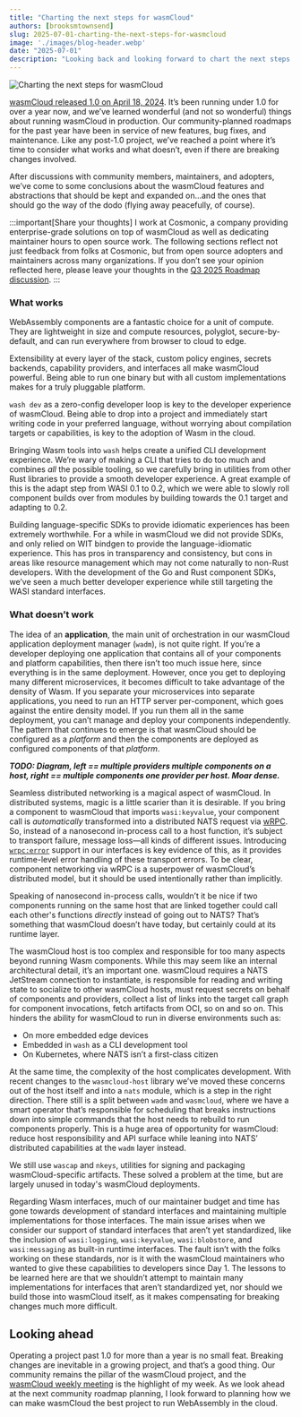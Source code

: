 ```yaml
---
title: "Charting the next steps for wasmCloud"
authors: [brooksmtownsend]
slug: 2025-07-01-charting-the-next-steps-for-wasmcloud
image: './images/blog-header.webp'
date: "2025-07-01"
description: "Looking back and looking forward to chart the next steps for wasmCloud." 
---
```


![Charting the next steps for wasmCloud](./images/blog-header.webp)

[wasmCloud released 1.0 on April 18, 2024](https://wasmcloud.com/blog/wasmcloud-1.0-webassembly-apps-production-any-cloud-any-edge/). It’s been running under 1.0 for over a year now, and we’ve learned wonderful (and not so wonderful) things about running wasmCloud in production. Our community-planned roadmaps for the past year have been in service of new features, bug fixes, and maintenance. Like any post-1.0 project, we’ve reached a point where it’s time to consider what works and what doesn’t, even if there are breaking changes involved.

After discussions with community members, maintainers, and adopters, we’ve come to some conclusions about the wasmCloud features and abstractions that should be kept and expanded on…and the ones that should go the way of the dodo (flying away peacefully, of course).

:::important[Share your thoughts]
I work at Cosmonic, a company providing enterprise-grade solutions on top of wasmCloud as well as dedicating maintainer hours to open source work. The following sections reflect not just feedback from folks at Cosmonic, but from open source adopters and maintainers across many organizations. If you don’t see your opinion reflected here, please leave your thoughts in the [Q3 2025 Roadmap discussion](https://github.com/wasmCloud/wasmCloud/discussions/4542).
:::

### What works

WebAssembly components are a fantastic choice for a unit of compute. They are lightweight in size and compute resources, polyglot, secure-by-default, and can run everywhere from browser to cloud to edge.

Extensibility at every layer of the stack, custom policy engines, secrets backends, capability providers, and interfaces all make wasmCloud powerful. Being able to run one binary but with all custom implementations makes for a truly pluggable platform.

`wash dev` as a zero-config developer loop is key to the developer experience of wasmCloud. Being able to drop into a project and immediately start writing code in your preferred language, without worrying about compilation targets or capabilities, is key to the adoption of Wasm in the cloud.

Bringing Wasm tools into `wash` helps create a unified CLI development experience. We’re wary of making a CLI that tries to do too much and combines *all* the possible tooling, so we carefully bring in utilities from other Rust libraries to provide a smooth developer experience. A great example of this is the adapt step from WASI 0.1 to 0.2, which we were able to slowly roll component builds over from modules by building towards the 0.1 target and adapting to 0.2.

Building language-specific SDKs to provide idiomatic experiences has been extremely worthwhile. For a while in wasmCloud we did not provide SDKs, and only relied on WIT bindgen to provide the language-idiomatic experience. This has pros in transparency and consistency, but cons in areas like resource management which may not come naturally to non-Rust developers. With the development of the Go and Rust component SDKs, we’ve seen a much better developer experience while still targeting the WASI standard interfaces.

### What doesn’t work

The idea of an **application**, the main unit of orchestration in our wasmCloud application deployment manager (`wadm`), is not quite right. If you’re a developer deploying one application that contains all of your components and platform capabilities, then there isn’t too much issue here, since everything is in the same deployment. However, once you get to deploying many different microservices, it becomes difficult to take advantage of the density of Wasm. If you separate your microservices into separate applications, you need to run an HTTP server per-component, which goes against the entire density model. If you run them all in the same deployment, you can’t manage and deploy your components independently. The pattern that continues to emerge is that wasmCloud should be configured as a *platform* and then the components are deployed as configured components of that *platform*.

***TODO: Diagram, left == multiple providers multiple components on a host, right == multiple components one provider per host. Moar dense.***

Seamless distributed networking is a magical aspect of wasmCloud. In distributed systems, magic is a little scarier than it is desirable. If you bring a component to wasmCloud that imports `wasi:keyvalue`, your component call is *automatically* transformed into a distributed NATS request via [wRPC](https://github.com/bytecodealliance/wrpc). So, instead of a nanosecond in-process call to a host function, it’s subject to transport failure, message loss&mdash;all kinds of different issues. Introducing [`wrpc:error`](https://wasmcloud.com/docs/developer/interfaces/error-handling/) support in our interfaces is key evidence of this, as it provides runtime-level error handling of these transport errors. To be clear, component networking via wRPC is a superpower of wasmCloud’s distributed model, but it should be used intentionally rather than implicitly.

Speaking of nanosecond in-process calls, wouldn’t it be nice if two components running on the same host that are linked together could call each other's functions *directly* instead of going out to NATS? That’s something that wasmCloud doesn’t have today, but certainly could at its runtime layer.

The wasmCloud host is too complex and responsible for too many aspects beyond running Wasm components. While this may seem like an internal architectural detail, it’s an important one. wasmCloud requires a NATS JetStream connection to instantiate, is responsible for reading and writing state to socialize to other wasmCloud hosts, must request secrets on behalf of components and providers, collect a list of links into the target call graph for component invocations, fetch artifacts from OCI, so on and so on. This hinders the ability for wasmCloud to run in diverse environments such as: 

* On more embedded edge devices 
* Embedded in `wash` as a CLI development tool 
* On Kubernetes, where NATS isn’t a first-class citizen

At the same time, the complexity of the host complicates development. With recent changes to the `wasmcloud-host` library we’ve moved these concerns out of the host itself and into a `nats` module, which is a step in the right direction. There still is a split between `wadm` and `wasmcloud`, where we have a smart operator that’s responsible for scheduling that breaks instructions down into simple commands that the host needs to rebuild to run components properly. This is a huge area of opportunity for wasmCloud: reduce host responsibility and API surface while leaning into NATS’ distributed capabilities at the `wadm` layer instead.

We still use `wascap` and `nkeys`, utilities for signing and packaging wasmCloud-specific artifacts. These solved a problem at the time, but are largely unused in today's wasmCloud deployments.

Regarding Wasm interfaces, much of our maintainer budget and time has gone towards development of standard interfaces and maintaining multiple implementations for those interfaces. The main issue arises when we consider our support of standard interfaces that aren’t yet standardized, like the inclusion of `wasi:logging`, `wasi:keyvalue`, `wasi:blobstore`, and `wasi:messaging` as built-in runtime interfaces. The fault isn’t with the folks working on these standards, nor is it with the wasmCloud maintainers who wanted to give these capabilities to developers since Day 1. The lessons to be learned here are that we shouldn’t attempt to maintain many implementations for interfaces that aren’t standardized yet, nor should we build those into wasmCloud itself, as it makes compensating for breaking changes much more difficult.

## Looking ahead

Operating a project past 1.0 for more than a year is no small feat. Breaking changes are inevitable in a growing project, and that’s a good thing. Our community remains the pillar of the wasmCloud project, and the [wasmCloud weekly meeting](/community/) is the highlight of my week. As we look ahead at the next community roadmap planning, I look forward to planning how we can make wasmCloud the best project to run WebAssembly in the cloud.